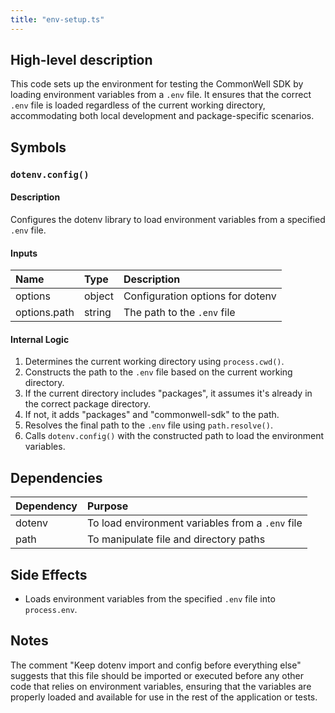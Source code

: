 ```yaml
---
title: "env-setup.ts"
---
```


## High-level description
This code sets up the environment for testing the CommonWell SDK by loading environment variables from a `.env` file. It ensures that the correct `.env` file is loaded regardless of the current working directory, accommodating both local development and package-specific scenarios.

## Symbols

### `dotenv.config()`
#### Description
Configures the dotenv library to load environment variables from a specified `.env` file.

#### Inputs
| Name | Type | Description |
|:-----|:-----|:------------|
| options | object | Configuration options for dotenv |
| options.path | string | The path to the `.env` file |

#### Internal Logic
1. Determines the current working directory using `process.cwd()`.
2. Constructs the path to the `.env` file based on the current working directory.
3. If the current directory includes "packages", it assumes it's already in the correct package directory.
4. If not, it adds "packages" and "commonwell-sdk" to the path.
5. Resolves the final path to the `.env` file using `path.resolve()`.
6. Calls `dotenv.config()` with the constructed path to load the environment variables.

## Dependencies
| Dependency | Purpose |
|:-----------|:--------|
| dotenv | To load environment variables from a `.env` file |
| path | To manipulate file and directory paths |

## Side Effects
- Loads environment variables from the specified `.env` file into `process.env`.

## Notes
The comment "Keep dotenv import and config before everything else" suggests that this file should be imported or executed before any other code that relies on environment variables, ensuring that the variables are properly loaded and available for use in the rest of the application or tests.